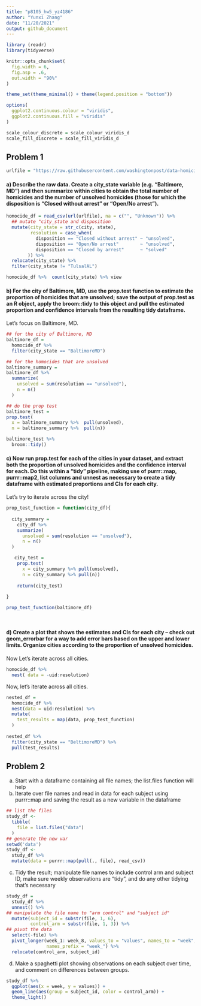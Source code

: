 ```yaml
---
title: "p8105_hw5_yz4186"
author: "Yunxi Zhang"
date: "11/20/2021"
output: github_document
---
```


```r
library (readr)
library(tidyverse)

knitr::opts_chunk$set(
  fig.width = 6,
  fig.asp = .6,
  out.width = "90%"
)

theme_set(theme_minimal() + theme(legend.position = "bottom"))

options(
  ggplot2.continuous.colour = "viridis",
  ggplot2.continuous.fill = "viridis"
)

scale_colour_discrete = scale_colour_viridis_d
scale_fill_discrete = scale_fill_viridis_d
```

## Problem 1

```r
urlfile = "https://raw.githubusercontent.com/washingtonpost/data-homicides/master/homicide-data.csv"

```
#### a) Describe the raw data. Create a city_state variable (e.g. “Baltimore, MD”) and then summarize within cities to obtain the total number of homicides and the number of unsolved homicides (those for which the disposition is “Closed without arrest” or “Open/No arrest”).

```r
homocide_df = read_csv(url(urlfile), na = c("", "Unknown")) %>%  
  ## mutate "city_state and disposition
  mutate(city_state = str_c(city, state),
         resolution = case_when(
           disposition == "Closed without arrest" ~ "unsolved",
           disposition == "Open/No arrest"        ~ "unsolved",
           disposition == "Closed by arrest"      ~ "solved"
        )) %>% 
  relocate(city_state) %>% 
  filter(city_state != "TulsalAL") 
```

```r
homocide_df %>%  count(city_state) %>% view
```

#### b) For the city of Baltimore, MD, use the prop.test function to estimate the proportion of homicides that are unsolved; save the output of prop.test as an R object, apply the broom::tidy to this object and pull the estimated proportion and confidence intervals from the resulting tidy dataframe.

Let's focus on Baltimore, MD.

```r
## for the city of Baltimore, MD
baltimore_df = 
  homocide_df %>% 
  filter(city_state == "BaltimoreMD")

## for the homocides that are unsolved
baltimore_summary = 
baltimore_df %>% 
  summarize(
    unsolved = sum(resolution == "unsolved"),
    n = n()
  ) 

## do the prop test
baltimore_test = 
prop.test(
  x = baltimore_summary %>%  pull(unsolved),
  n = baltimore_summary %>%  pull(n))

baltimore_test %>% 
  broom::tidy()
```

#### c) Now run prop.test for each of the cities in your dataset, and extract both the proportion of unsolved homicides and the confidence interval for each. Do this within a “tidy” pipeline, making use of purrr::map, purrr::map2, list columns and unnest as necessary to create a tidy dataframe with estimated proportions and CIs for each city.

Let's try to iterate across the city!

```r

prop_test_function = function(city_df){
  
  city_summary =
    city_df %>% 
    summarize(
      unsolved = sum(resolution == "unsolved"),
      n = n()
  )

   city_test = 
    prop.test(
      x = city_summary %>% pull(unsolved),
      n = city_summary %>% pull(n))
    
    return(city_test)
    
}

prop_test_function(baltimore_df)
  
  

```
#### d) Create a plot that shows the estimates and CIs for each city – check out geom_errorbar for a way to add error bars based on the upper and lower limits. Organize cities according to the proportion of unsolved homicides.

Now Let's iterate across all cities.

```r
homocide_df %>% 
  nest( data = -uid:resolution)
```
Now, let's iterate across all cities.

```r
nested_df = 
  homocide_df %>% 
  nest(data = uid:resolution) %>% 
  mutate(
    test_results = map(data, prop_test_function)
  )
  
nested_df %>% 
  filter(city_state == "BeltimoreMD") %>% 
  pull(test_results)
```

## Problem 2

a) Start with a dataframe containing all file names; the list.files function will help
b) Iterate over file names and read in data for each subject using purrr::map and saving the result as a new variable in the dataframe

```r
## list the files
study_df <-
  tibble(
    file = list.files("data")
  )
## generate the new var 
setwd('data')
study_df <-
  study_df %>%
  mutate(data = purrr::map(pull(., file), read_csv))
```

c) Tidy the result; manipulate file names to include control arm and subject ID, make sure weekly observations are “tidy”, and do any other tidying that’s necessary

```r
study_df = 
  study_df %>%
  unnest() %>% 
## manipulate the file name to "arm control" and "subject id"
  mutate(subject_id = substr(file, 1, 6),
         control_arm = substr(file, 1, 3)) %>% 
## pivot the data
  select(-file) %>% 
  pivot_longer(week_1: week_8, values_to = "values", names_to = "week", 
               names_prefix = "week_") %>% 
  relocate(control_arm, subject_id)
```

d) Make a spaghetti plot showing observations on each subject over time, and comment on differences between groups.

```r
study_df %>%
  ggplot(aes(x = week, y = values)) +
  geom_line(aes(group = subject_id, color = control_arm)) +
  theme_light() 
```


